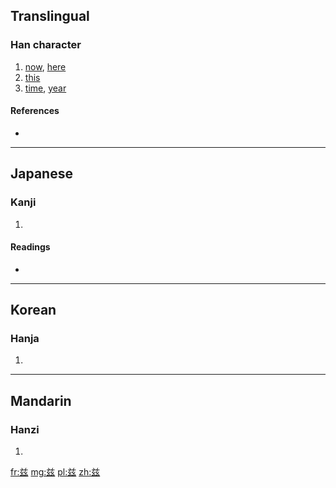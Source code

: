 {{also|茲|玆}}
==Translingual==

===Han character===
{{Han char|rn=12|rad=八|as=07|sn=9|four=|canj=廿女戈戈 (TVII)}}

# [[now]], [[here]]
# [[this]]
# [[time]], [[year]]

====References====
* {{Han ref|kx=1031.381|hdz=10248.060|uh=5179|ud=20857}}

----

==Japanese==

===Kanji===
{{ja-kanji|grade=|rs=八07}}

# {{defn|lang=ja|sort=八07}}

====Readings====
* {{ja-readings|on=[[じ]] (ji), [[し]] (shi)|kun=[[しげる]] (shigeru), [[ます]] (masu), [[むしろ]] (mushiro)}}

----

==Korean==

===Hanja===
{{ko-hanja|hangeul=자|rv=ja|mr=cha}}

# {{defn|lang=ko|sort=八07}}

----

==Mandarin==

===Hanzi===
{{cmn-hanzi|tra=茲|pin=[[zī]] ([[zi1]])|wg=[[tzu1|tzu<sup>1</sup>]]}}

# {{defn|lang=cmn|sort=八07}}

[[fr:兹]]
[[mg:兹]]
[[pl:兹]]
[[zh:兹]]